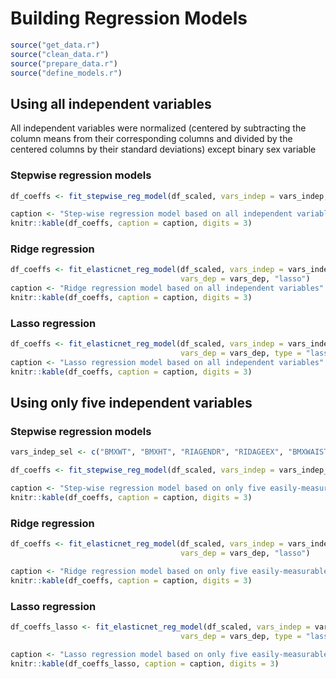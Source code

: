 # Building Regression Models

```r
source("get_data.r")
source("clean_data.r")
source("prepare_data.r")
source("define_models.r")
```

## Using all independent variables
All independent variables were normalized (centered by subtracting the column means from their corresponding columns and divided by the centered columns by their standard deviations) except binary sex variable

### Stepwise regression models

```r
df_coeffs <- fit_stepwise_reg_model(df_scaled, vars_indep = vars_indep, vars_dep = vars_dep)

caption <- "Step-wise regression model based on all independent variables"
knitr::kable(df_coeffs, caption = caption, digits = 3)
```

### Ridge regression

```r
df_coeffs <- fit_elasticnet_reg_model(df_scaled, vars_indep = vars_indep, 
                                      vars_dep = vars_dep, "lasso")
caption <- "Ridge regression model based on all independent variables"
knitr::kable(df_coeffs, caption = caption, digits = 3)
```

### Lasso regression

```r
df_coeffs <- fit_elasticnet_reg_model(df_scaled, vars_indep = vars_indep, 
                                      vars_dep = vars_dep, type = "lasso")
caption <- "Lasso regression model based on all independent variables"
knitr::kable(df_coeffs, caption = caption, digits = 3)
```

## Using only five independent variables

### Stepwise regression models

```r
vars_indep_sel <- c("BMXWT", "BMXHT", "RIAGENDR", "RIDAGEEX", "BMXWAIST")

df_coeffs <- fit_stepwise_reg_model(df_scaled, vars_indep = vars_indep_sel, vars_dep = vars_dep)

caption <- "Step-wise regression model based on only five easily-measurable independent variables"
knitr::kable(df_coeffs, caption = caption, digits = 3)
```

### Ridge regression

```r
df_coeffs <- fit_elasticnet_reg_model(df_scaled, vars_indep = vars_indep_sel, 
                                      vars_dep = vars_dep, "lasso")

caption <- "Ridge regression model based on only five easily-measurable independent variables"
knitr::kable(df_coeffs, caption = caption, digits = 3)
```

### Lasso regression

```r
df_coeffs_lasso <- fit_elasticnet_reg_model(df_scaled, vars_indep = vars_indep_sel, 
                                      vars_dep = vars_dep, type = "lasso")

caption <- "Lasso regression model based on only five easily-measurable independent variables"
knitr::kable(df_coeffs_lasso, caption = caption, digits = 3)
```
